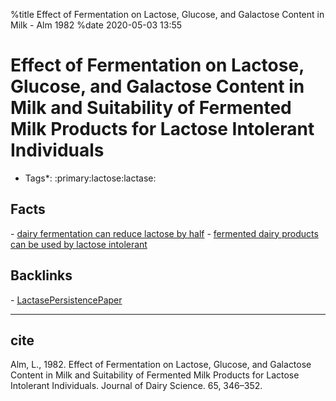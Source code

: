 %title Effect of Fermentation on Lactose, Glucose, and Galactose Content in Milk - Alm 1982
%date 2020-05-03 13:55

= Effect of Fermentation on Lactose, Glucose, and Galactose Content in Milk and Suitability of Fermented Milk Products for Lactose Intolerant Individuals =

*Tags*: :primary:lactose:lactase:

== Facts ==

- [[142-dairy_fermentation_can_reduce_lactose_by_half|dairy fermentation can reduce lactose by half]]
- [[143-fermented_dairy_products_can_be_used_by_lactose_intolerant|fermented dairy products can be used by lactose intolerant]]

== Backlinks ==

- [[LactasePersistencePaper|LactasePersistencePaper]]

----
== cite ==
Alm, L., 1982. Effect of Fermentation on Lactose, Glucose, and Galactose Content in Milk and Suitability of Fermented Milk Products for Lactose Intolerant Individuals. Journal of Dairy Science. 65, 346–352.
